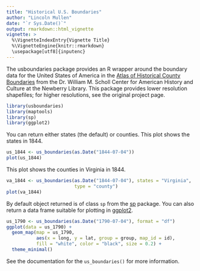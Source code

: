 ```yaml
---
title: "Historical U.S. Boundaries"
author: "Lincoln Mullen"
date: "`r Sys.Date()`"
output: rmarkdown::html_vignette
vignette: >
  %\VignetteIndexEntry{Vignette Title}
  %\VignetteEngine{knitr::rmarkdown}
  \usepackage[utf8]{inputenc}
---
```


The usboundaries package provides an R wrapper around the boundary data for the United States of America in the [Atlas of Historical County Boundaries](http://publications.newberry.org/ahcbp/) from the Dr. William M. Scholl Center for American History and Culture at the Newberry Library. This package provides lower resolution shapefiles; for higher resolutions, see the original project page.

```r
library(usboundaries)
library(maptools)
library(sp)
library(ggplot2)
```

You can return either states (the default) or counties. This plot shows the states in 1844.

```r
us_1844 <- us_boundaries(as.Date("1844-07-04"))
plot(us_1844)
```

This plot shows the counties in Virginia in 1844.

```r
va_1844 <- us_boundaries(as.Date("1844-07-04"), states = "Virginia", 
                         type = "county")
plot(va_1844)
```

By default object returned is of class `sp` from the [sp](http://cran.rstudio.org/web/packages/sp/) package. You can also return a data frame suitable for plotting in [ggplot2](http://cran.rstudio.org/web/packages/ggplot2/).

```r
us_1790 <- us_boundaries(as.Date("1790-07-04"), format = "df")
ggplot(data = us_1790) +
  geom_map(map = us_1790,
           aes(x = long, y = lat, group = group, map_id = id),
           fill = "white", color = "black", size = 0.2) +
  theme_minimal()
```

See the documentation for the `us_boundaries()` for more information.


